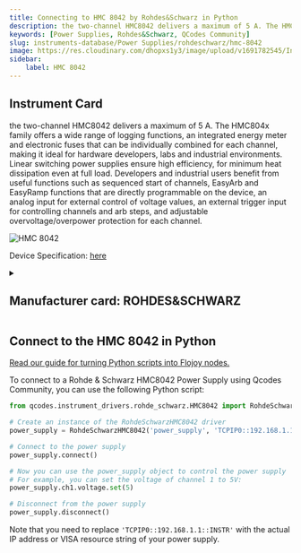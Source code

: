 ```yaml
---
title: Connecting to HMC 8042 by Rohdes&Schwarz in Python
description: the two-channel HMC8042 delivers a maximum of 5 A. The HMC804x family offers a wide range of logging functions, an integrated energy meter and electronic fuses that can be individually combined for each channel, making it ideal for hardware developers, labs and industrial environments. Linear switching power supplies ensure high efficiency, for minimum heat dissipation even at full load. Developers and industrial users benefit from useful functions such as sequenced start of channels, EasyArb and EasyRamp functions that are directly programmable on the device, an analog input for external control of voltage values, an external trigger input for controlling channels and arb steps, and adjustable overvoltage/overpower protection for each channel.
keywords: [Power Supplies, Rohdes&Schwarz, QCodes Community] 
slug: instruments-database/Power Supplies/rohdeschwarz/hmc-8042 
image: https://res.cloudinary.com/dhopxs1y3/image/upload/v1691782545/Instruments/Power%20Supplies/HMC-8042/HMC-8042.jpg
sidebar:
    label: HMC 8042 
---
```



## Instrument Card

the two-channel HMC8042 delivers a maximum of 5 A. The HMC804x family offers a wide range of logging functions, an integrated energy meter and electronic fuses that can be individually combined for each channel, making it ideal for hardware developers, labs and industrial environments. Linear switching power supplies ensure high efficiency, for minimum heat dissipation even at full load. Developers and industrial users benefit from useful functions such as sequenced start of channels, EasyArb and EasyRamp functions that are directly programmable on the device, an analog input for external control of voltage values, an external trigger input for controlling channels and arb steps, and adjustable overvoltage/overpower protection for each channel.

![HMC 8042](https://res.cloudinary.com/dhopxs1y3/image/upload/v1691782545/Instruments/Power%20Supplies/HMC-8042/HMC-8042.jpg)

Device Specification: [here](https://www.batronix.com/pdf/Rohde-Schwarz/HMC804X/HMC804X_Datasheet_EN.pdf)

<details style={{ marginTop: "15px"}}>
<summary><h2 style={{display:'inline'}}>Manufacturer card: ROHDES&SCHWARZ</h2></summary>

![ROHDES&SCHWARZ](https://res.cloudinary.com/dhopxs1y3/image/upload/v1692806194/Instruments/Vendor%20Logos/RohdeSchwarz.png)

Rohde & Schwarz GmbH & Co KG is an international electronics group specializing in the fields of electronic test equipment, broadcast & media, cybersecurity, radiomonitoring and radiolocation, and radiocommunication.

- Headquarters: Munich, Germany
- Yearly Revenue (millions, USD): 2500
- Vendor Website: [here](https://www.rohde-schwarz.com/ca/home_48230.html)

</details>


<FeaturedInstrumentVideo category="POWER_SUPPLIES" />

## Connect to the HMC 8042 in Python

[Read our guide for turning Python scripts into Flojoy nodes.](https://docs.flojoy.ai/contribution/blocks/custom-flojoy-block/)



<Tabs>
<TabItem value="Flojoy" label="Flojoy" className="flojoy-instrument-tabs">

<SectionsCard category="POWER_SUPPLIES" manufacturer="Rohdes&Schwarz"></SectionsCard>

</TabItem>
<TabItem value="QCodes Community" label="QCodes Community">

To connect to a Rohde & Schwarz HMC8042 Power Supply using Qcodes Community, you can use the following Python script:

```python
from qcodes.instrument_drivers.rohde_schwarz.HMC8042 import RohdeSchwarzHMC8042

# Create an instance of the RohdeSchwarzHMC8042 driver
power_supply = RohdeSchwarzHMC8042('power_supply', 'TCPIP0::192.168.1.1::INSTR')

# Connect to the power supply
power_supply.connect()

# Now you can use the power_supply object to control the power supply
# For example, you can set the voltage of channel 1 to 5V:
power_supply.ch1.voltage.set(5)

# Disconnect from the power supply
power_supply.disconnect()
```

Note that you need to replace `'TCPIP0::192.168.1.1::INSTR'` with the actual IP address or VISA resource string of your power supply.

</TabItem>
</Tabs>